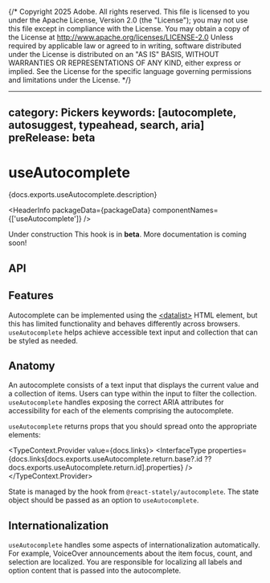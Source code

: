 {/* Copyright 2025 Adobe. All rights reserved.
This file is licensed to you under the Apache License, Version 2.0 (the "License");
you may not use this file except in compliance with the License. You may obtain a copy
of the License at http://www.apache.org/licenses/LICENSE-2.0
Unless required by applicable law or agreed to in writing, software distributed under
the License is distributed on an "AS IS" BASIS, WITHOUT WARRANTIES OR REPRESENTATIONS
OF ANY KIND, either express or implied. See the License for the specific language
governing permissions and limitations under the License. */}



---
category: Pickers
keywords: [autocomplete, autosuggest, typeahead, search, aria]
preRelease: beta
---

# useAutocomplete

<PageDescription>{docs.exports.useAutocomplete.description}</PageDescription>

<HeaderInfo
  packageData={packageData}
  componentNames={['useAutocomplete']}
  />

<InlineAlert variant="notice" marginTop={60}>
  <Heading>Under construction</Heading>
  <Content>This hook is in <strong>beta</strong>. More documentation is coming soon!</Content>
</InlineAlert>

## API

<FunctionAPI function={docs.exports.useAutocomplete} links={docs.links} />

## Features

Autocomplete can be implemented using the [&lt;datalist&gt;](https://developer.mozilla.org/en-US/docs/Web/HTML/Element/datalist) HTML element, but this has limited functionality and behaves differently across browsers.
`useAutocomplete` helps achieve accessible text input and collection that can be styled as needed.

## Anatomy

<Anatomy />

An autocomplete consists of a text input that displays the current value and a collection of items. Users can type within the input
to filter the collection. `useAutocomplete` handles exposing the correct ARIA attributes for accessibility for each of the elements comprising the autocomplete.

`useAutocomplete` returns props that you should spread onto the appropriate elements:

<TypeContext.Provider value={docs.links}>
  <InterfaceType properties={docs.links[docs.exports.useAutocomplete.return.base?.id ?? docs.exports.useAutocomplete.return.id].properties} />
</TypeContext.Provider>

State is managed by the <TypeLink links={statelyDocs.links} type={statelyDocs.exports.useAutocompleteState} /> hook from `@react-stately/autocomplete`.
The state object should be passed as an option to `useAutocomplete`.

## Internationalization

`useAutocomplete` handles some aspects of internationalization automatically.
For example, VoiceOver announcements about the item focus, count, and selection are localized.
You are responsible for localizing all labels and option
content that is passed into the autocomplete.
